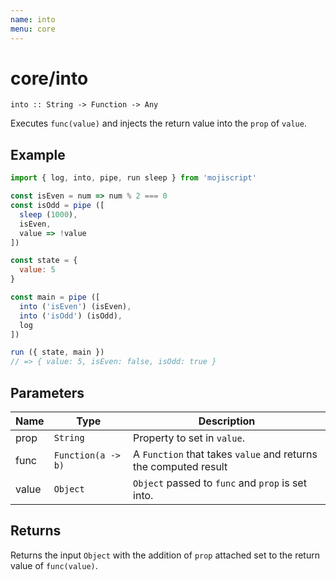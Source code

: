 ```yaml
---
name: into
menu: core
---
```


# core/into

`into :: String -> Function -> Any`

Executes `func(value)` and injects the return value into the `prop` of `value`.

## Example

```javascript
import { log, into, pipe, run sleep } from 'mojiscript'

const isEven = num => num % 2 === 0
const isOdd = pipe ([
  sleep (1000),
  isEven,
  value => !value
])

const state = {
  value: 5
}

const main = pipe ([
  into ('isEven') (isEven),
  into ('isOdd') (isOdd),
  log
])

run ({ state, main })
// => { value: 5, isEven: false, isOdd: true }
```

## Parameters

| Name | Type | Description |
| ---- | ---- | ----------- |
| prop | `String` | Property to set in `value`. |
| func | `Function(a -> b)`  | A `Function` that takes `value` and returns the computed result |
| value | `Object` | `Object` passed to `func` and `prop` is set into. |

## Returns

Returns the input `Object` with the addition of `prop` attached set to the return value of `func(value)`.
